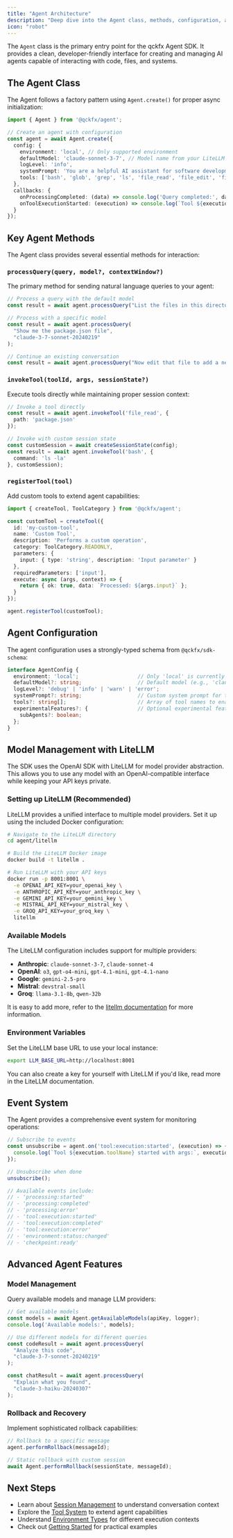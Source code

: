 ```yaml
---
title: "Agent Architecture"
description: "Deep dive into the Agent class, methods, configuration, and LiteLLM integration"
icon: "robot"
---
```


The `Agent` class is the primary entry point for the qckfx Agent SDK. It provides a clean, developer-friendly interface for creating and managing AI agents capable of interacting with code, files, and systems.

## The Agent Class

The Agent follows a factory pattern using `Agent.create()` for proper async initialization:

```typescript
import { Agent } from '@qckfx/agent';

// Create an agent with configuration
const agent = await Agent.create({
  config: {
    environment: 'local', // Only supported environment
    defaultModel: 'claude-sonnet-3-7', // Model name from your LiteLLM config
    logLevel: 'info',
    systemPrompt: 'You are a helpful AI assistant for software development.',
    tools: ['bash', 'glob', 'grep', 'ls', 'file_read', 'file_edit', 'file_write', 'think', 'batch']
  },
  callbacks: {
    onProcessingCompleted: (data) => console.log('Query completed:', data.response),
    onToolExecutionStarted: (execution) => console.log(`Tool ${execution.toolName} started`)
  }
});
```

## Key Agent Methods

The Agent class provides several essential methods for interaction:

### `processQuery(query, model?, contextWindow?)`

The primary method for sending natural language queries to your agent:

```typescript
// Process a query with the default model
const result = await agent.processQuery("List the files in this directory");

// Process with a specific model
const result = await agent.processQuery(
  "Show me the package.json file", 
  "claude-3-7-sonnet-20240219"
);

// Continue an existing conversation
const result = await agent.processQuery("Now edit that file to add a new dependency");
```

### `invokeTool(toolId, args, sessionState?)`

Execute tools directly while maintaining proper session context:

```typescript
// Invoke a tool directly
const result = await agent.invokeTool('file_read', {
  path: 'package.json'
});

// Invoke with custom session state
const customSession = await createSessionState(config);
const result = await agent.invokeTool('bash', {
  command: 'ls -la'
}, customSession);
```

### `registerTool(tool)`

Add custom tools to extend agent capabilities:

```typescript
import { createTool, ToolCategory } from '@qckfx/agent';

const customTool = createTool({
  id: 'my-custom-tool',
  name: 'Custom Tool',
  description: 'Performs a custom operation',
  category: ToolCategory.READONLY,
  parameters: {
    input: { type: 'string', description: 'Input parameter' }
  },
  requiredParameters: ['input'],
  execute: async (args, context) => {
    return { ok: true, data: `Processed: ${args.input}` };
  }
});

agent.registerTool(customTool);
```

## Agent Configuration

The agent configuration uses a strongly-typed schema from `@qckfx/sdk-schema`:

```typescript
interface AgentConfig {
  environment: 'local';                   // Only 'local' is currently supported
  defaultModel?: string;                  // Default model (e.g., 'claude-sonnet-3-7')
  logLevel?: 'debug' | 'info' | 'warn' | 'error';
  systemPrompt?: string;                  // Custom system prompt for the agent
  tools?: string[];                       // Array of tool names to enable
  experimentalFeatures?: {                // Optional experimental features
    subAgents?: boolean;
  };
}
```

## Model Management with LiteLLM

The SDK uses the OpenAI SDK with LiteLLM for model provider abstraction. This allows you to use any model with an OpenAI-compatible interface while keeping your API keys private.

### Setting up LiteLLM (Recommended)

LiteLLM provides a unified interface to multiple model providers. Set it up using the included Docker configuration:

```bash
# Navigate to the LiteLLM directory
cd agent/litellm

# Build the LiteLLM Docker image
docker build -t litellm .

# Run LiteLLM with your API keys
docker run -p 8001:8001 \
  -e OPENAI_API_KEY=your_openai_key \
  -e ANTHROPIC_API_KEY=your_anthropic_key \
  -e GEMINI_API_KEY=your_gemini_key \
  -e MISTRAL_API_KEY=your_mistral_key \
  -e GROQ_API_KEY=your_groq_key \
  litellm
```

### Available Models

The LiteLLM configuration includes support for multiple providers:

- **Anthropic**: `claude-sonnet-3-7`, `claude-sonnet-4`
- **OpenAI**: `o3`, `gpt-o4-mini`, `gpt-4.1-mini`, `gpt-4.1-nano`
- **Google**: `gemini-2.5-pro`
- **Mistral**: `devstral-small`
- **Groq**: `llama-3.1-8b`, `qwen-32b`

It is easy to add more, refer to the [litellm documentation](https://docs.litellm.ai/docs/proxy/configs) for more information.

### Environment Variables

Set the LiteLLM base URL to use your local instance:

```bash
export LLM_BASE_URL=http://localhost:8001
```

You can also create a key for yourself with LiteLLM if you'd like, read more in the LiteLLM documentation.

## Event System

The Agent provides a comprehensive event system for monitoring operations:

```typescript
// Subscribe to events
const unsubscribe = agent.on('tool:execution:started', (execution) => {
  console.log(`Tool ${execution.toolName} started with args:`, execution.args);
});

// Unsubscribe when done
unsubscribe();

// Available events include:
// - 'processing:started'
// - 'processing:completed' 
// - 'processing:error'
// - 'tool:execution:started'
// - 'tool:execution:completed'
// - 'tool:execution:error'
// - 'environment:status:changed'
// - 'checkpoint:ready'
```

## Advanced Agent Features

### Model Management

Query available models and manage LLM providers:

```typescript
// Get available models
const models = await Agent.getAvailableModels(apiKey, logger);
console.log('Available models:', models);

// Use different models for different queries
const codeResult = await agent.processQuery(
  "Analyze this code", 
  "claude-3-7-sonnet-20240219"
);

const chatResult = await agent.processQuery(
  "Explain what you found", 
  "claude-3-haiku-20240307"
);
```

### Rollback and Recovery

Implement sophisticated rollback capabilities:

```typescript
// Rollback to a specific message
agent.performRollback(messageId);

// Static rollback with custom session
await Agent.performRollback(sessionState, messageId);
```

## Next Steps

- Learn about [Session Management](/concepts/sessions) to understand conversation context
- Explore the [Tool System](/concepts/tools) to extend agent capabilities  
- Understand [Environment Types](/concepts/environments) for different execution contexts
- Check out [Getting Started](/get-started) for practical examples